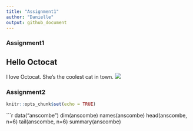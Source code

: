 ```yaml
---
title: "Assignment1"
author: "Danielle"
output: github_document
---
```


### Assignment1

## Hello Octocat
I love Octocat. She's the coolest cat in town.
![](https://dl.dropboxusercontent.com/u/11805474/painblogr/biostats/images/octocat.png)

### Assignment2

```r
knitr::opts_chunk$set(echo = TRUE)
```

```r
data("anscombe")
dim(anscombe)
names(anscombe)
head(anscombe, n=6)
tail(anscombe, n=6)
summary(anscombe)


